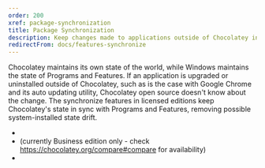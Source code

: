 ---
order: 200
xref: package-synchronization
title: Package Synchronization
description: Keep changes made to applications outside of Chocolatey in sync
redirectFrom: docs/features-synchronize
---

Chocolatey maintains its own state of the world, while Windows maintains the state of Programs and Features. If an application is upgraded or uninstalled outside of Chocolatey, such as is the case with Google Chrome and its auto updating utility, Chocolatey open source doesn't know about the change. The synchronize features in licensed editions keep Chocolatey's state in sync with Programs and Features, removing possible system-installed state drift.

* <Xref title="Automatic Sync (All Licensed Editions)" value="automatic-sync" />
* <Xref title="Synchronize Command" value="sync-command" /> (currently Business edition only - check https://chocolatey.org/compare#compare for availability)
* <Xref title="All Packages in Programs And Features (C4B)" value="packages-to-programs" />